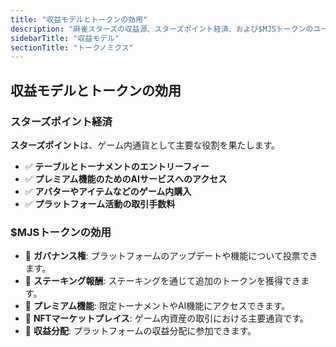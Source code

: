 ```yaml
---
title: "収益モデルとトークンの効用"
description: "麻雀スターズの収益源、スターズポイント経済、および$MJSトークンのユーティリティフレームワークの包括的な概要"
sidebarTitle: "収益モデル"
sectionTitle: "トークノミクス"
---
```


## 収益モデルとトークンの効用

### スターズポイント経済
**スターズポイント**は、ゲーム内通貨として主要な役割を果たします。

- ✅ **テーブルとトーナメントのエントリーフィー**
- ✅ **プレミアム機能のためのAIサービスへのアクセス**
- ✅ **アバターやアイテムなどのゲーム内購入**
- ✅ **プラットフォーム活動の取引手数料**

### $MJSトークンの効用
- 🎯 **ガバナンス権**: プラットフォームのアップデートや機能について投票できます。
- 🎯 **ステーキング報酬**: ステーキングを通じて追加のトークンを獲得できます。
- 🎯 **プレミアム機能**: 限定トーナメントやAI機能にアクセスできます。
- 🎯 **NFTマーケットプレイス**: ゲーム内資産の取引における主要通貨です。
- 🎯 **収益分配**: プラットフォームの収益分配に参加できます。